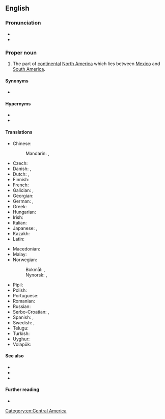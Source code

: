 ==English==

===Pronunciation===
* {{IPA|en|/ˌsɛntɹəl əˈmɛɹɪkə/}}
* {{audio|en|LL-Q1860 (eng)-Vealhurl-Central America.wav |Audio (UK)}}

===Proper noun===
{{en-proper noun|head=[[central|Central]] [[America]]}}

# {{senseid|en|Q27611}}The part of [[continental]] [[North America]] which lies between [[Mexico]] and [[South America]].

====Synonyms====
* {{l|en|Mesoamerica}}

====Hypernyms====
* {{l|en|Middle America}}
* {{l|en|North America}}

====Translations====
{{trans-top|id=Q27611|part of North America}}
* Chinese:
*: Mandarin: {{t+|cmn|中美洲|tr=[[Zhōngměizhōu]]|sc=Hani}}, {{qualifier|abbreviation}} {{t+|cmn|中美|tr=[[Zhōngměi]]|sc=Hani}}
* Czech: {{t+|cs|Střední Amerika|f}}
* Danish: {{t|da|Centralamerika}}, {{t+|da|Mellemamerika}}
* Dutch: {{t+|nl|Midden-Amerika}}, {{t+|nl|Centraal-Amerika}}
* Finnish: {{t+|fi|Keski-Amerikka}}
* French: {{t+|fr|Amérique centrale|f}}
* Galician: {{t+|gl|América Central}}, {{t+|gl|Centroamérica}}
* Georgian: {{t|ka|ცენტრალური ამერიკა}}
* German: {{t+|de|Mittelamerika|n}}, {{t+|de|Zentralamerika|n}}
* Greek: {{t+|el|Κεντρική Αμερική|f}}
* Hungarian: {{t+|hu|Közép-Amerika}}
* Irish: {{t|ga|Meiriceá Láir|m}}
* Italian: {{t|it|America centrale|f}}
* Japanese: {{t+|ja|中央アメリカ|tr=ちゅうおうアメリカ, Chūō Amerika|sc=Jpan}}, {{t+|ja|中米|tr=ちゅうべい, Chūbei|sc=Jpan}}
* Kazakh: {{t|kk|Орталық Америка}}
* Latin: {{t|la|America Centralis}}
{{trans-mid}}
* Macedonian: {{t|mk|Средна Америка|f}}
* Malay: {{t|ms|Amerika Tengah}}
* Norwegian:
*: Bokmål: {{t|nb|Mellom-Amerika}}, {{t|nb|Sentral-Amerika}}
*: Nynorsk: {{t|nn|Mellom-Amerika}}, {{t|nn|Sentral-Amerika}}
* Pipil: {{t|ppl|Shiktal}}
* Polish: {{t|pl|Ameryka Centralna|f}}
* Portuguese: {{t+|pt|América Central|f}}
* Romanian: {{t|ro|America Centrală|f}}
* Russian: {{t+|ru|Центра́льная Аме́рика|f}}
* Serbo-Croatian: {{t|sh|Središnja Amerika}}, {{t+|sh|Srednja Amerika}}
* Spanish: {{t+|es|América Central}}, {{t+|es|Centroamérica}}
* Swedish: {{t+|sv|Centralamerika|n}}, {{t|sv|Mellanamerika}}
* Telugu: {{t|te|మధ్య అమెరికా}}
* Turkish: {{t+|tr|Orta Amerika}}
* Uyghur: {{t|ug|ئوتتۇرا ئامېرىكا}}
* Volapük: {{t+|vo|Zänoda-Merop}}
{{trans-bottom}}

====See also====
* {{list:continents/en}}
* {{list:countries of Central America/en}}{{topics|en|Countries in Central America}}
* {{l|en|Latin America}}

====Further reading====
* {{pedialite}}

[[Category:en:Central America]]